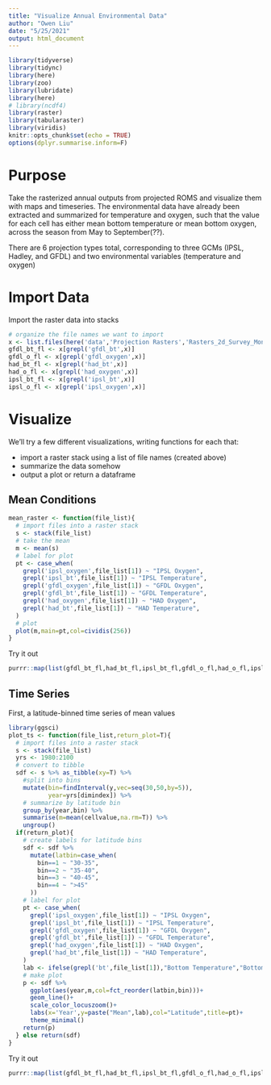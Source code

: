 ```yaml
---
title: "Visualize Annual Environmental Data"
author: "Owen Liu"
date: "5/25/2021"
output: html_document
---
```



```r
library(tidyverse)
library(tidync)
library(here)
library(zoo)
library(lubridate)
library(here)
# library(ncdf4)
library(raster)
library(tabularaster)
library(viridis)
knitr::opts_chunk$set(echo = TRUE)
options(dplyr.summarise.inform=F)
```

# Purpose

Take the rasterized annual outputs from projected ROMS and visualize them with maps and timeseries. The environmental data have already been extracted and summarized for temperature and oxygen, such that the value for each cell has either mean bottom temperature or mean bottom oxygen, across the season from May to September(??).

There are 6 projection types total, corresponding to three GCMs (IPSL, Hadley, and GFDL) and two environmental variables (temperature and oxygen)

# Import Data

Import the raster data into stacks

```r
# organize the file names we want to import
x <- list.files(here('data','Projection Rasters','Rasters_2d_Survey_Months'),full.names=T,pattern = ".grd")
gfdl_bt_fl <- x[grepl('gfdl_bt',x)]
gfdl_o_fl <- x[grepl('gfdl_oxygen',x)]
had_bt_fl <- x[grepl('had_bt',x)]
had_o_fl <- x[grepl('had_oxygen',x)]
ipsl_bt_fl <- x[grepl('ipsl_bt',x)]
ipsl_o_fl <- x[grepl('ipsl_oxygen',x)]
```


# Visualize

We'll try a few different visualizations, writing functions for each that:

* import a raster stack using a list of file names (created above)
* summarize the data somehow
* output a plot or return a dataframe

## Mean Conditions

```r
mean_raster <- function(file_list){
  # import files into a raster stack
  s <- stack(file_list)
  # take the mean
  m <- mean(s)
  # label for plot
  pt <- case_when(
    grepl('ipsl_oxygen',file_list[1]) ~ "IPSL Oxygen",
    grepl('ipsl_bt',file_list[1]) ~ "IPSL Temperature",
    grepl('gfdl_oxygen',file_list[1]) ~ "GFDL Oxygen",
    grepl('gfdl_bt',file_list[1]) ~ "GFDL Temperature",
    grepl('had_oxygen',file_list[1]) ~ "HAD Oxygen",
    grepl('had_bt',file_list[1]) ~ "HAD Temperature",
  )
  # plot
  plot(m,main=pt,col=cividis(256))
}
```
Try it out

```r
purrr::map(list(gfdl_bt_fl,had_bt_fl,ipsl_bt_fl,gfdl_o_fl,had_o_fl,ipsl_o_fl), mean_raster)
```

## Time Series

First, a latitude-binned time series of mean values

```r
library(ggsci)
plot_ts <- function(file_list,return_plot=T){
  # import files into a raster stack
  s <- stack(file_list)
  yrs <- 1980:2100
  # convert to tibble
  sdf <- s %>% as_tibble(xy=T) %>% 
    #split into bins
    mutate(bin=findInterval(y,vec=seq(30,50,by=5)),
           year=yrs[dimindex]) %>% 
    # summarize by latitude bin
    group_by(year,bin) %>% 
    summarise(m=mean(cellvalue,na.rm=T)) %>% 
    ungroup()
  if(return_plot){
    # create labels for latitude bins
    sdf <- sdf %>% 
      mutate(latbin=case_when(
        bin==1 ~ "30-35",
        bin==2 ~ "35-40",
        bin==3 ~ "40-45",
        bin==4 ~ ">45"
      ))
    # label for plot
    pt <- case_when(
      grepl('ipsl_oxygen',file_list[1]) ~ "IPSL Oxygen",
      grepl('ipsl_bt',file_list[1]) ~ "IPSL Temperature",
      grepl('gfdl_oxygen',file_list[1]) ~ "GFDL Oxygen",
      grepl('gfdl_bt',file_list[1]) ~ "GFDL Temperature",
      grepl('had_oxygen',file_list[1]) ~ "HAD Oxygen",
      grepl('had_bt',file_list[1]) ~ "HAD Temperature",
    )
    lab <- ifelse(grepl('bt',file_list[1]),"Bottom Temperature","Bottom Oxygen")
    # make plot
    p <- sdf %>% 
      ggplot(aes(year,m,col=fct_reorder(latbin,bin)))+
      geom_line()+
      scale_color_locuszoom()+
      labs(x='Year',y=paste("Mean",lab),col="Latitude",title=pt)+
      theme_minimal()
    return(p)
  } else return(sdf)
}
```

Try it out

```r
purrr::map(list(gfdl_bt_fl,had_bt_fl,ipsl_bt_fl,gfdl_o_fl,had_o_fl,ipsl_o_fl), plot_ts)
```

